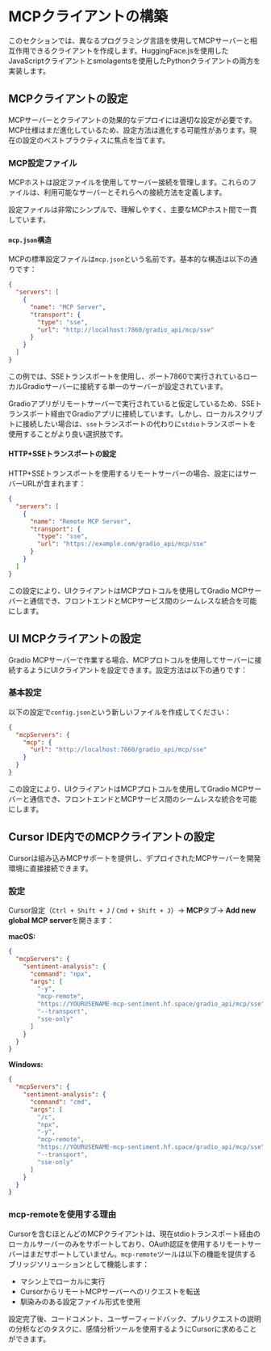 # MCPクライアントの構築

このセクションでは、異なるプログラミング言語を使用してMCPサーバーと相互作用できるクライアントを作成します。HuggingFace.jsを使用したJavaScriptクライアントとsmolagentsを使用したPythonクライアントの両方を実装します。

## MCPクライアントの設定

MCPサーバーとクライアントの効果的なデプロイには適切な設定が必要です。MCP仕様はまだ進化しているため、設定方法は進化する可能性があります。現在の設定のベストプラクティスに焦点を当てます。

### MCP設定ファイル

MCPホストは設定ファイルを使用してサーバー接続を管理します。これらのファイルは、利用可能なサーバーとそれらへの接続方法を定義します。

設定ファイルは非常にシンプルで、理解しやすく、主要なMCPホスト間で一貫しています。

#### `mcp.json`構造

MCPの標準設定ファイルは`mcp.json`という名前です。基本的な構造は以下の通りです：

```json
{
  "servers": [
    {
      "name": "MCP Server",
      "transport": {
        "type": "sse",
        "url": "http://localhost:7860/gradio_api/mcp/sse"
      }
    }
  ]
}
```

この例では、SSEトランスポートを使用し、ポート7860で実行されているローカルGradioサーバーに接続する単一のサーバーが設定されています。

<Tip>

Gradioアプリがリモートサーバーで実行されていると仮定しているため、SSEトランスポート経由でGradioアプリに接続しています。しかし、ローカルスクリプトに接続したい場合は、`sse`トランスポートの代わりに`stdio`トランスポートを使用することがより良い選択肢です。

</Tip>

#### HTTP+SSEトランスポートの設定

HTTP+SSEトランスポートを使用するリモートサーバーの場合、設定にはサーバーURLが含まれます：

```json
{
  "servers": [
    {
      "name": "Remote MCP Server",
      "transport": {
        "type": "sse",
        "url": "https://example.com/gradio_api/mcp/sse"
      }
    }
  ]
}
```

この設定により、UIクライアントはMCPプロトコルを使用してGradio MCPサーバーと通信でき、フロントエンドとMCPサービス間のシームレスな統合を可能にします。

## UI MCPクライアントの設定

Gradio MCPサーバーで作業する場合、MCPプロトコルを使用してサーバーに接続するようにUIクライアントを設定できます。設定方法は以下の通りです：

### 基本設定

以下の設定で`config.json`という新しいファイルを作成してください：

```json
{
  "mcpServers": {
    "mcp": {
      "url": "http://localhost:7860/gradio_api/mcp/sse"
    }
  }
}
```

この設定により、UIクライアントはMCPプロトコルを使用してGradio MCPサーバーと通信でき、フロントエンドとMCPサービス間のシームレスな統合を可能にします。

## Cursor IDE内でのMCPクライアントの設定

Cursorは組み込みMCPサポートを提供し、デプロイされたMCPサーバーを開発環境に直接接続できます。

### 設定

Cursor設定（`Ctrl + Shift + J` / `Cmd + Shift + J`）→ **MCP**タブ→ **Add new global MCP server**を開きます：

**macOS:**
```json
{
  "mcpServers": {
    "sentiment-analysis": {
      "command": "npx",
      "args": [
        "-y", 
        "mcp-remote", 
        "https://YOURUSENAME-mcp-sentiment.hf.space/gradio_api/mcp/sse", 
        "--transport", 
        "sse-only"
      ]
    }
  }
}
```

**Windows:**
```json
{
  "mcpServers": {
    "sentiment-analysis": {
      "command": "cmd",
      "args": [
        "/c", 
        "npx", 
        "-y", 
        "mcp-remote", 
        "https://YOURUSENAME-mcp-sentiment.hf.space/gradio_api/mcp/sse", 
        "--transport", 
        "sse-only"
      ]
    }
  }
}
```

### mcp-remoteを使用する理由

Cursorを含むほとんどのMCPクライアントは、現在stdioトランスポート経由のローカルサーバーのみをサポートしており、OAuth認証を使用するリモートサーバーはまだサポートしていません。`mcp-remote`ツールは以下の機能を提供するブリッジソリューションとして機能します：

- マシン上でローカルに実行
- CursorからリモートMCPサーバーへのリクエストを転送
- 馴染みのある設定ファイル形式を使用

設定完了後、コードコメント、ユーザーフィードバック、プルリクエストの説明の分析などのタスクに、感情分析ツールを使用するようにCursorに求めることができます。

